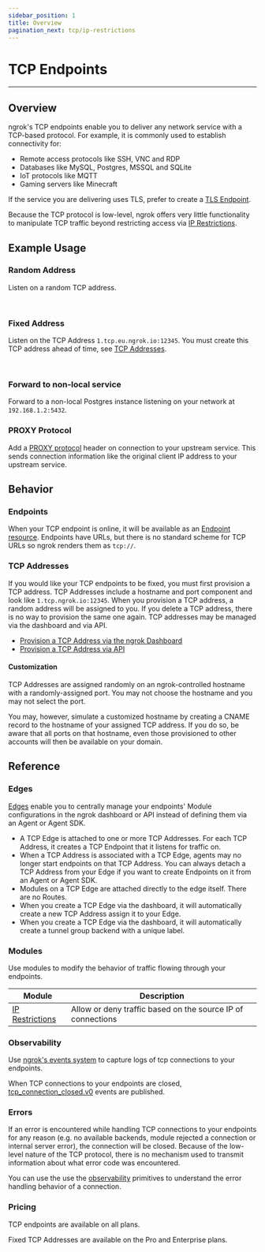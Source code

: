 ```yaml
---
sidebar_position: 1
title: Overview
pagination_next: tcp/ip-restrictions
---
```







# TCP Endpoints

---

## Overview

ngrok's TCP endpoints enable you to deliver any network service with a TCP-based
protocol. For example, it is commonly used to establish connectivity for:

- Remote access protocols like SSH, VNC and RDP
- Databases like MySQL, Postgres, MSSQL and SQLite
- IoT protocols like MQTT
- Gaming servers like Minecraft

If the service you are delivering uses TLS, prefer to create a [TLS Endpoint](/tls/).

Because the TCP protocol is low-level, ngrok offers very little functionality
to manipulate TCP traffic beyond restricting access via [IP
Restrictions](/tcp/ip-restrictions/).

## Example Usage

### Random Address

Listen on a random TCP address.

<Tabs groupId="connectivity" queryString="cty">
	<TabItem value="agent-cli" label="Agent CLI" default>
		<RandomAgentCliExample />
	</TabItem>
	<TabItem value="agent-config" label="Agent Config">
		<RandomAgentConfigExample />
	</TabItem>
	<TabItem value="ssh" label="SSH">
		<RandomSshExample />
	</TabItem>
	<TabItem value="go-sdk" label="Go">
		<RandomGoSdkExample />
	</TabItem>
	<TabItem value="nodejs-sdk" label="NodeJS">
		<RandomNodejsSdkExample />
	</TabItem>
	<TabItem value="python-sdk" label="Python">
		<RandomPythonSdkExample />
	</TabItem>
	<TabItem value="rust-sdk" label="Rust">
		<RandomRustSdkExample />
	</TabItem>
	<TabItem value="k8s" label="Kubernetes Controller">
		<RandomKubernetesExample />
	</TabItem>
</Tabs>

<br />

### Fixed Address

Listen on the TCP Address `1.tcp.eu.ngrok.io:12345`. You must create this TCP
address ahead of time, see [TCP Addresses](/network-edge/domains-and-tcp-addresses#tcp-addresses).

<Tabs groupId="connectivity" queryString="cty">
	<TabItem value="agent-cli" label="Agent CLI" default>
		<FixedAgentCliExample />
	</TabItem>
	<TabItem value="agent-config" label="Agent Config">
		<FixedAgentConfigExample />
	</TabItem>
	<TabItem value="ssh" label="SSH">
		<FixedSshExample />
	</TabItem>
	<TabItem value="go-sdk" label="Go">
		<FixedGoSdkExample />
	</TabItem>
	<TabItem value="nodejs-sdk" label="NodeJS">
		<FixedNodejsSdkExample />
	</TabItem>
	<TabItem value="python-sdk" label="Python">
		<FixedPythonSdkExample />
	</TabItem>
	<TabItem value="rust-sdk" label="Rust">
		<FixedRustSdkExample />
	</TabItem>
	<TabItem value="k8s" label="Kubernetes Controller">
		<FixedKubernetesExample />
	</TabItem>
</Tabs>

<br />

### Forward to non-local service

Forward to a non-local Postgres instance listening on your network at
`192.168.1.2:5432`.

<Tabs groupId="connectivity" queryString="cty">
	<TabItem value="agent-cli" label="Agent CLI" default>
		<NonLocalAgentCliExample />
	</TabItem>
	<TabItem value="agent-config" label="Agent Config">
		<NonLocalAgentConfigExample />
	</TabItem>
	<TabItem value="ssh" label="SSH">
		<NonLocalSshExample />
	</TabItem>
	<TabItem value="go-sdk" label="Go">
		<NonLocalGoSdkExample />
	</TabItem>
	<TabItem value="nodejs-sdk" label="NodeJS">
		<NonLocalNodejsSdkExample />
	</TabItem>
	<TabItem value="python-sdk" label="Python">
		<NonLocalPythonSdkExample />
	</TabItem>
	<TabItem value="rust-sdk" label="Rust">
		<NonLocalRustSdkExample />
	</TabItem>
	<TabItem value="k8s" label="Kubernetes Controller">
		<NonLocalKubernetesExample />
	</TabItem>
</Tabs>

### PROXY Protocol

Add a [PROXY
protocol](https://www.haproxy.org/download/1.8/doc/proxy-protocol.txt) header
on connection to your upstream service. This sends connection information like
the original client IP address to your upstream service.

<Tabs groupId="connectivity" queryString="cty">
	<TabItem value="agent-cli" label="Agent CLI" default>
		<ProxyProtoAgentCliExample />
	</TabItem>
	<TabItem value="agent-config" label="Agent Config">
		<ProxyProtoAgentConfigExample />
	</TabItem>
	<TabItem value="ssh" label="SSH">
		<ProxyProtoSshExample />
	</TabItem>
	<TabItem value="go-sdk" label="Go">
		<ProxyProtoGoSdkExample />
	</TabItem>
	<TabItem value="nodejs-sdk" label="NodeJS">
		<ProxyProtoNodejsSdkExample />
	</TabItem>
	<TabItem value="python-sdk" label="Python">
		<ProxyProtoPythonSdkExample />
	</TabItem>
	<TabItem value="rust-sdk" label="Rust">
		<ProxyProtoRustSdkExample />
	</TabItem>
	<TabItem value="k8s" label="Kubernetes Controller">
		<ProxyProtoKubernetesExample />
	</TabItem>
</Tabs>

## Behavior

### Endpoints

When your TCP endpoint is online, it will be available as an [Endpoint
resource](/api/resources/endpoints/). Endpoints have URLs, but there is no
standard scheme for TCP URLs so ngrok renders them as `tcp://`.

### TCP Addresses

If you would like your TCP endpoints to be fixed, you must first provision a
TCP address. TCP Addresses include a hostname and port component and look like
`1.tcp.ngrok.io:12345`. When you provision a TCP address, a random address will
be assigned to you. If you delete a TCP address, there is no way to provision
the same one again. TCP addresses may be managed via the dashboard and via API.

- [Provision a TCP Address via the ngrok Dashboard](https://dashboard.ngrok.com/cloud-edge/tcp-addresses)
- [Provision a TCP Address via API](http://localhost:3000/docs/api/resources/reserved-addrs/)

#### Customization

TCP Addresses are assigned randomly on an ngrok-controlled hostname with a
randomly-assigned port. You may not choose the hostname and you may not select
the port.

You may, however, simulate a customized hostname by creating a CNAME record to
the hostname of your assigned TCP address. If you do so, be aware that all
ports on that hostname, even those provisioned to other accounts will then be
available on your domain.

## Reference

### Edges

[Edges](/network-edge/edges) enable you to centrally manage your endpoints'
Module configurations in the ngrok dashboard or API instead of defining them
via an Agent or Agent SDK.

- A TCP Edge is attached to one or more TCP Addresses. For each TCP Address, it creates
  a TCP Endpoint that it listens for traffic on.
- When a TCP Address is associated with a TCP Edge, agents may no longer start
  endpoints on that TCP Address. You can always detach a TCP Address from your
  Edge if you want to create Endpoints on it from an Agent or Agent SDK.
- Modules on a TCP Edge are attached directly to the edge itself. There are no
  Routes.
- When you create a TCP Edge via the dashboard, it will automatically create a
  new TCP Address assign it to your Edge.
- When you create a TCP Edge via the dashboard, it will automatically create a
  tunnel group backend with a unique label.

### Modules

Use modules to modify the behavior of traffic flowing through your endpoints.

| Module                             | Description                                                 |
| ---------------------------------- | ----------------------------------------------------------- |
| [IP Restrictions](ip-restrictions) | Allow or deny traffic based on the source IP of connections |

### Observability

Use [ngrok's events system](/obs/) to capture logs of tcp connections to
your endpoints.

When TCP connections to your endpoints are closed,
[tcp_connection_closed.v0](/obs/reference/#tcp-connection-closed) events
are published.

### Errors

If an error is encountered while handling TCP connections to your endpoints for
any reason (e.g. no available backends, module rejected a connection or
internal server error), the connection will be closed. Because of the low-level
nature of the TCP protocol, there is no mechanism used to transmit information
about what error code was encountered.

You can use the use the [observability](#observability) primitives to
understand the error handling behavior of a connection.

### Pricing

TCP endpoints are available on all plans.

Fixed TCP Addresses are available on the Pro and Enterprise plans.
